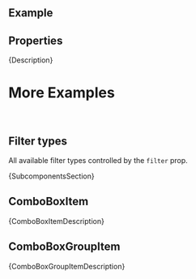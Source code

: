 
<Meta of={ComponentStories} />

<DocsHeader since="0.9.0" />

<br />

## Example

<Canvas of={ComponentStories.Default} />

## Properties

<ControlsWithNote of={ComponentStories.Default} />

<Markdown>{Description}</Markdown>

# More Examples

<br />

## Filter types

All available filter types controlled by the `filter` prop.

<Canvas of={ComponentStories.FilterTypes} />

<Markdown>{SubcomponentsSection}</Markdown>

## ComboBoxItem

<ArgTypesWithNote hideHTMLPropsNote of={ComboBoxItem} />
<Markdown>{ComboBoxItemDescription}</Markdown>

## ComboBoxGroupItem

<ArgTypesWithNote hideHTMLPropsNote of={ComboBoxGroupItem} />
<Markdown>{ComboBoxGroupItemDescription}</Markdown>

<Footer />

